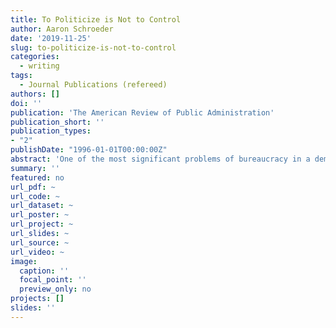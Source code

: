 ```yaml
---
title: To Politicize is Not to Control
author: Aaron Schroeder
date: '2019-11-25'
slug: to-politicize-is-not-to-control
categories:
  - writing
tags:
  - Journal Publications (refereed)
authors: []
doi: ''
publication: 'The American Review of Public Administration'
publication_short: ''
publication_types:
- "2"
publishDate: "1996-01-01T00:00:00Z"
abstract: 'One of the most significant problems of bureaucracy in a democratic polity is how to achieve a tolerable coexistence between political and managerial control. When these aspects of control get out of balance, certain pathologies occur. This paper seeks to draw lessons from a study of the Federal Emergency Management Agency that show that the politicization of the administrative mechanisms of government, in the name of controlling bureaucracy and policy, has some effects that erode rather than enhance the capacity of democratic governance. These effects are in every way as serious as any threats posed to a democracy and the institutions of governance by a non-responsive bureaucracy or a bureaucracy that plays more than a role of mere implementation of policy made by others.'
summary: ''
featured: no
url_pdf: ~
url_code: ~
url_dataset: ~
url_poster: ~
url_project: ~
url_slides: ~
url_source: ~
url_video: ~
image:
  caption: ''
  focal_point: ''
  preview_only: no
projects: []
slides: ''
---
```

